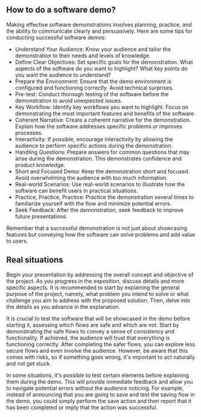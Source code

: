 ## How to do a software demo?

Making effective software demonstrations involves planning, practice, and the ability to communicate clearly and persuasively. Here are some tips for conducting successful software demos:

- Understand Your Audience: Know your audience and tailor the demonstration to their needs and levels of knowledge.
- Define Clear Objectives: Set specific goals for the demonstration. What aspects of the software do you want to highlight? What key points do you want the audience to understand?
- Prepare the Environment: Ensure that the demo environment is configured and functioning correctly. Avoid technical surprises.
- Pre-test: Conduct thorough testing of the software before the demonstration to avoid unexpected issues.
- Key Workflow: Identify key workflows you want to highlight. Focus on demonstrating the most important features and benefits of the software.
- Coherent Narrative: Create a coherent narrative for the demonstration. Explain how the software addresses specific problems or improves processes.
- Interactivity: If possible, encourage interactivity by allowing the audience to perform specific actions during the demonstration.
- Handling Questions: Prepare answers for common questions that may arise during the demonstration. This demonstrates confidence and product knowledge.
- Short and Focused Demo: Keep the demonstration short and focused. Avoid overwhelming the audience with too much information.
- Real-world Scenarios: Use real-world scenarios to illustrate how the software can benefit users in practical situations.
- Practice, Practice, Practice: Practice the demonstration several times to familiarize yourself with the flow and minimize potential errors.
- Seek Feedback: After the demonstration, seek feedback to improve future presentations.

Remember that a successful demonstration is not just about showcasing features but conveying how the software can solve problems and add value to users.

## Real situations

Begin your presentation by addressing the overall concept and objective of the project. As you progress in the exposition, discuss details and more specific aspects. It is recommended to start by explaining the general purpose of the project, namely, what problem you intend to solve or what challenge you aim to address with the proposed solution. Then, delve into the details as you advance in the explanation.

It is crucial to test the software that will be showcased in the demo before starting it, assessing which flows are safe and which are not. Start by demonstrating the safe flows to convey a sense of consistency and functionality. If achieved, the audience will trust that everything is functioning correctly. After completing the safer flows, you can explore less secure flows and even involve the audience. However, be aware that this comes with risks, so if something goes wrong, it's important to act naturally and not get stuck.

In some situations, it's possible to test certain elements before explaining them during the demo. This will provide immediate feedback and allow you to navigate potential errors without the audience noticing. For example, instead of announcing that you are going to save and test the saving flow in the demo, you could simply perform the save action and then report that it has been completed or imply that the action was successful.
